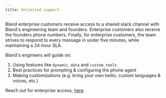 ```yaml
---
title: Unlimited support
---
```



Bland enterprise customers receive access to a shared slack channel with Bland's engineering team and founders. Enterprise customers also receive the founders phone numbers. Finally, for enterprise customers, the team strives to respond to every message in under five minutes, while maintaining a 24-hour SLA.

Bland's engineers will guide on:

1. Using features like `dynamic_data` and `custom_tools`
2. Best practices for prompting & configuring the phone agent
3. Making customizations (e.g. bring your own twilio, custom languages & voices, etc.)

Reach out for enterprise access, <a href="https://forms.default.com/361589">here</a>.
